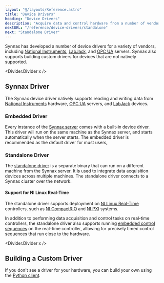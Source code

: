 ```yaml
---
layout: "@/layouts/Reference.astro"
title: "Device Drivers"
heading: "Device Drivers"
description: "Acquire data and control hardware from a number of vendors."
nextURL: "/reference/device-drivers/standalone"
next: "Standalone Driver"
---
```



Synnax has developed a number of device drivers for a variety of vendors, including
[National Instruments](https://www.ni.com), [LabJack](https://labjack.com), and
[OPC UA](https://opcfoundation.org) servers. Synnax also supports building custom
drivers for devices that are not natively supported.

<Divider.Divider x />

## Synnax Driver

The Synnax device driver natively supports reading and writing data from
[National Instruments](/reference/device-drivers/ni/get-started) hardware,
[OPC UA](/reference/device-drivers/opc-ua/connect-server) servers, and
[LabJack](/reference/device-drivers/labjack/get-started) devices.

### Embedded Driver

Every instance of the [Synnax server](/reference/core/quick-start) comes with a built-in
device driver. This driver will run on the same machine as the Synnax server, and starts
automatically when the server starts. The embedded driver is recommended as the default
driver for must users,

### Standalone Driver

The [standalone driver](/reference/device-drivers/standalone) is a separate binary that
can run on a different machine from the Synnax server. It is used to integrate data
acquisition devices across multiple machines. The standalone driver connects to a Synnax
cluster over the network.

#### Support for NI Linux Real-Time

The standalone driver supports deployment on
[NI Linux Real-Time](https://www.ni.com/en/shop/linux/introduction-to-ni-linux-real-time.html)
controllers, such as [NI CompactRIO](https://www.ni.com/en/shop/compactrio.html) and
[NI PXI](https://www.ni.com/en/shop/pxi.html) systems.

In addition to performing data acquisition and control tasks on real-time controllers,
the standalone driver also supports running
[embedded control sequences](/reference/control/embedded/get-started) on the real-time
controller, allowing for precisely timed control sequences that run close to the
hardware.

<Divider.Divider x />

## Building a Custom Driver

If you don't see a driver for your hardware, you can build your own using the
[Python client](/reference/python-client/device-driver).
